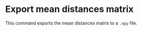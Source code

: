 
# Export mean distances matrix

This command exports the mean distances matrix to a <NumPyIcon /> `.npy` file.
